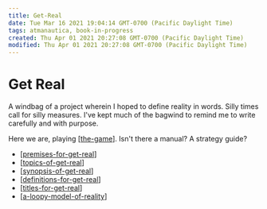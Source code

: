 ```yaml
---
title: Get-Real
date: Tue Mar 16 2021 19:04:14 GMT-0700 (Pacific Daylight Time)
tags: atmanautica, book-in-progress
created: Thu Apr 01 2021 20:27:08 GMT-0700 (Pacific Daylight Time)
modified: Thu Apr 01 2021 20:27:08 GMT-0700 (Pacific Daylight Time)
---
```


# Get Real

A windbag of a project wherein I hoped to define reality in words. Silly times call for silly measures. I've kept much of the bagwind to remind me to write carefully and with purpose.

Here we are, playing [[the-game]]. Isn't there a manual? A strategy guide?

- [[premises-for-get-real]]
- [[topics-of-get-real]]
- [[synopsis-of-get-real]]
- [[definitions-for-get-real]]
- [[titles-for-get-real]]
- [[a-loopy-model-of-reality]]

[//begin]: # "Autogenerated link references for markdown compatibility"
[the-game]: get-real/the-game "The Game"
[premises-for-get-real]: get-real/CNXNS/premises-for-get-real "Premises for Get Real"
[topics-of-get-real]: get-real/topics-of-get-real "Topics of Get Real"
[synopsis-of-get-real]: get-real/synopsis-of-get-real "Synopsis Of Get Real"
[definitions-for-get-real]: get-real/asides/definitions-for-get-real "Definitions for Get Real"
[titles-for-get-real]: get-real/titles-for-get-real "Titles for Get Real"
[a-loopy-model-of-reality]: get-real/a-loopy-model-of-reality "A Loopy Model of Reality"
[//end]: # "Autogenerated link references"
